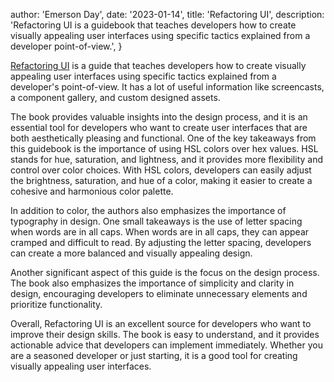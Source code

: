
  author: 'Emerson Day',
  date: '2023-01-14',
  title: 'Refactoring UI',
  description:
    'Refactoring UI is a guidebook that teaches developers how to create visually appealing user interfaces using specific tactics explained from a developer point-of-view.',
}


[Refactoring UI](https://www.refactoringui.com/) is a guide that teaches developers how to create visually appealing user interfaces using specific tactics explained from a developer's point-of-view. It has a lot of useful information like screencasts, a component gallery, and custom designed assets.

The book provides valuable insights into the design process, and it is an essential tool for developers who want to create user interfaces that are both aesthetically pleasing and functional. One of the key takeaways from this guidebook is the importance of using HSL colors over hex values. HSL stands for hue, saturation, and lightness, and it provides more flexibility and control over color choices. With HSL colors, developers can easily adjust the brightness, saturation, and hue of a color, making it easier to create a cohesive and harmonious color palette.

In addition to color, the authors also emphasizes the importance of typography in design. One small takeaways is the use of letter spacing when words are in all caps. When words are in all caps, they can appear cramped and difficult to read. By adjusting the letter spacing, developers can create a more balanced and visually appealing design.

Another significant aspect of this guide is the focus on the design process. The book also emphasizes the importance of simplicity and clarity in design, encouraging developers to eliminate unnecessary elements and prioritize functionality.

Overall, Refactoring UI is an excellent source for developers who want to improve their design skills. The book is easy to understand, and it provides actionable advice that developers can implement immediately. Whether you are a seasoned developer or just starting, it is a good tool for creating visually appealing user interfaces.
